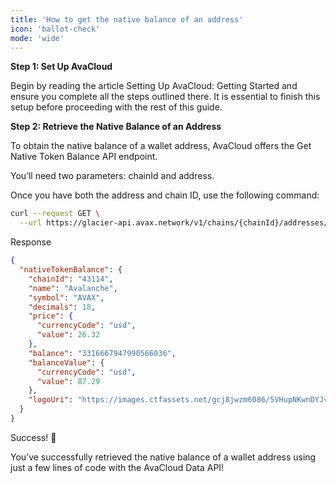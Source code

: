 ```yaml
---
title: 'How to get the native balance of an address'
icon: 'ballot-check'
mode: 'wide'
---
```


**Step 1: Set Up AvaCloud**

Begin by reading the article Setting Up AvaCloud: Getting Started and ensure you complete all the steps outlined there. It is essential to finish this setup before proceeding with the rest of this guide.

**Step 2: Retrieve the Native Balance of an Address**

To obtain the native balance of a wallet address, AvaCloud offers the Get Native Token Balance API endpoint.

You’ll need two parameters: chainId and address.

Once you have both the address and chain ID, use the following command:

```bash
curl --request GET \
  --url https://glacier-api.avax.network/v1/chains/{chainId}/addresses/{address}/balances:getNative
```

Response
```json
{
  "nativeTokenBalance": {
    "chainId": "43114",
    "name": "Avalanche",
    "symbol": "AVAX",
    "decimals": 18,
    "price": {
      "currencyCode": "usd",
      "value": 26.32
    },
    "balance": "3316667947990566036",
    "balanceValue": {
      "currencyCode": "usd",
      "value": 87.29
    },
    "logoUri": "https://images.ctfassets.net/gcj8jwzm6086/5VHupNKwnDYJvqMENeV7iJ/3e4b8ff10b69bfa31e70080a4b142cd0/avalanche-avax-logo.svg"
  }
}
```

Success! 🎉

You’ve successfully retrieved the native balance of a wallet address using just a few lines of code with the AvaCloud Data API!
